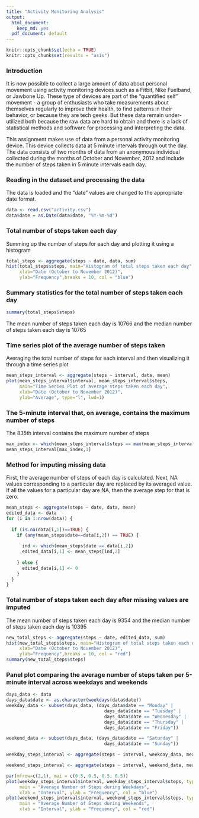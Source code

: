 ---
title: "Activity Monitoring Analysis"
output:
  html_document: 
    keep_md: yes
  pdf_document: default
---

```{r setup, include=FALSE}
knitr::opts_chunk$set(echo = TRUE)
knitr::opts_chunk$set(results = "asis")
```

### Introduction
It is now possible to collect a large amount of data about personal movement using activity monitoring devices such as a Fitbit, Nike Fuelband, or Jawbone Up. These type of devices are part of the "quantified self" movement - a group of enthusiasts who take measurements about themselves regularly to improve their health, to find patterns in their behavior, or because they are tech geeks. But these data remain under-utilized both because the raw data are hard to obtain and there is a lack of statistical methods and software for processing and interpreting the data.

This assignment makes use of data from a personal activity monitoring device. This device collects data at 5 minute intervals through out the day. The data consists of two months of data from an anonymous individual collected during the months of October and November, 2012 and include the number of steps taken in 5 minute intervals each day.

### Reading in the dataset and processing the data
The data is loaded and the "date" values are changed to the appropriate date format.
```{r ReadData}
data <- read.csv("activity.csv")
data$date = as.Date(data$date, "%Y-%m-%d")
```


### Total number of steps taken each day
Summing up the number of steps for each day and plotting it using a histogram
```{r Hist}
total_steps <- aggregate(steps ~ date, data, sum)
hist(total_steps$steps, main="Histogram of total steps taken each day", 
     xlab="Date (October to November 2012)", 
     ylab="Frequency",breaks = 10, col = "blue")
```


### Summary statistics for the total number of steps taken each day
```{r MeanMedian}
summary(total_steps$steps)
```
The mean number of steps taken each day is 10766 and the median number of steps taken each day is 10765

### Time series plot of the average number of steps taken
Averaging the total number of steps for each interval and then visualizing it through a time series plot
```{r Tseries}
mean_steps_interval <- aggregate(steps ~ interval, data, mean)
plot(mean_steps_interval$interval, mean_steps_interval$steps, 
     main="Time Series Plot of average steps taken each day", 
     xlab="Date (October to November 2012)", 
     ylab="Average", type="l", lwd=1)
```


### The 5-minute interval that, on average, contains the maximum number of steps
The 835th interval contains the maximum number of steps
```{r MaxInterval}
max_index <- which(mean_steps_interval$steps == max(mean_steps_interval$steps))
mean_steps_interval[max_index,1]
```

### Method for imputing missing data
First, the average number of steps of each day is calculated. Next, NA values corresponding to a particular day are replaced by its averaged value. If all the values for a particular day are NA, then the average step for that is zero.
```{r ReplaceNA}
mean_steps <- aggregate(steps ~ date, data, mean)
edited_data <- data
for (i in 1:nrow(data)) {
  
  if (is.na(data[i,1])==TRUE) {
    if (any(mean_steps$date==data[i,2]) == TRUE) {
      
      ind <- which(mean_steps$date == data[i,2])
      edited_data[i,1] <- mean_steps[ind,2]
      
    } else {
      edited_data[i,1] <- 0
    }
  }
}
```


### Total number of steps taken each day after missing values are imputed
The mean number of steps taken each day is 9354 and the median number of steps taken each day is 10395
```{r Hist2}
new_total_steps <- aggregate(steps ~ date, edited_data, sum)
hist(new_total_steps$steps, main="Histogram of total steps taken each day", 
     xlab="Date (October to November 2012)", 
     ylab="Frequency",breaks = 10, col = "red")
summary(new_total_steps$steps)
```


### Panel plot comparing the average number of steps taken per 5-minute interval across weekdays and weekends
```{r panel}
days_data <- data
days_data$date <- as.character(weekdays(data$date))
weekday_data <- subset(days_data, (days_data$date == "Monday" | 
                                     days_data$date == "Tuesday" |
                                     days_data$date == "Wednesday" |
                                     days_data$date == "Thursday" |
                                     days_data$date == "Friday"))

weekend_data <- subset(days_data, (days_data$date == "Saturday" | 
                                     days_data$date == "Sunday"))

weekday_steps_interval <- aggregate(steps ~ interval, weekday_data, mean)

weekend_steps_interval <- aggregate(steps ~ interval, weekend_data, mean)

par(mfrow=c(2,1), mai = c(0.5, 0.5, 0.5, 0.5))
plot(weekday_steps_interval$interval, weekday_steps_interval$steps, type = "l", 
     main = "Average Number of Steps during Weekdays", 
     xlab = "Interval", ylab = "Frequency", col = "blue")
plot(weekend_steps_interval$interval, weekend_steps_interval$steps, type = "l", 
     main = "Average Number of Steps during Weekends", 
     xlab = "Interval", ylab = "Frequency", col = "red")
```
